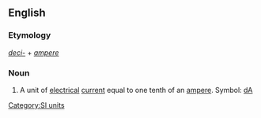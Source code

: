==English==

===Etymology===
''[[deci-]]'' + ''[[ampere]]''

===Noun===
{{en-noun}}

# A unit of [[electrical]] [[current]] equal to one tenth of an [[ampere]]. Symbol: [[dA]]

[[Category:SI units]]